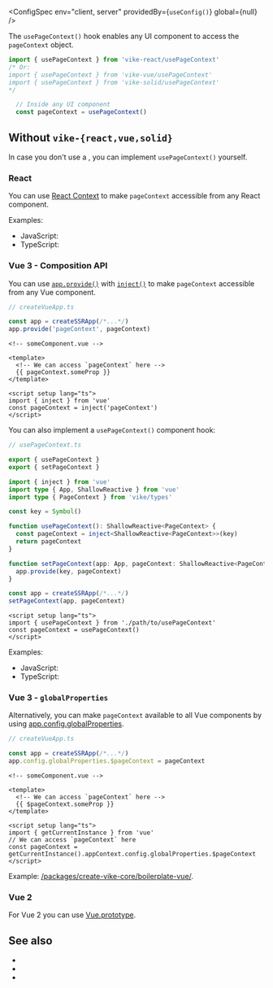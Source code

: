
<ConfigSpec
  env="client, server"
  providedBy={<ProvidedBy><code>useConfig()</code></ProvidedBy>}
  global={null}
/>

The `usePageContext()` hook enables any UI component to access the <Link href="/pageContext">`pageContext` object</Link>.

```ts
import { usePageContext } from 'vike-react/usePageContext'
/* Or:
import { usePageContext } from 'vike-vue/usePageContext'
import { usePageContext } from 'vike-solid/usePageContext'
*/

  // Inside any UI component
  const pageContext = usePageContext()
```

## Without `vike-{react,vue,solid}`

In case you don't use a <UiFrameworkExtension />, you can implement `usePageContext()` yourself.

### React

You can use [React Context](https://reactjs.org/docs/context.html) to make `pageContext` accessible from any React component.

Examples:
 - JavaScript: <RepoLink path='/packages/create-vike-core/boilerplate-react/renderer/usePageContext.jsx' />
 - TypeScript: <RepoLink path='/packages/create-vike-core/boilerplate-react-ts/renderer/usePageContext.tsx' />

### Vue 3 - Composition API

You can use
[`app.provide()`](https://v3.vuejs.org/api/application-api.html#provide)
with
[`inject()`](https://v3.vuejs.org/api/composition-api.html#provide-inject)
to make `pageContext` accessible from any Vue component.

```ts
// createVueApp.ts

const app = createSSRApp(/*...*/)
app.provide('pageContext', pageContext)
```

```vue
<!-- someComponent.vue -->

<template>
  <!-- We can access `pageContext` here -->
  {{ pageContext.someProp }}
</template>

<script setup lang="ts">
import { inject } from 'vue'
const pageContext = inject('pageContext')
</script>
```

You can also implement a `usePageContext()` component hook:

```ts
// usePageContext.ts

export { usePageContext }
export { setPageContext }

import { inject } from 'vue'
import type { App, ShallowReactive } from 'vue'
import type { PageContext } from 'vike/types'

const key = Symbol()

function usePageContext(): ShallowReactive<PageContext> {
  const pageContext = inject<ShallowReactive<PageContext>>(key)
  return pageContext
}

function setPageContext(app: App, pageContext: ShallowReactive<PageContext>) {
  app.provide(key, pageContext)
}
```

```ts
const app = createSSRApp(/*...*/)
setPageContext(app, pageContext)
```

```vue
<script setup lang="ts">
import { usePageContext } from './path/to/usePageContext'
const pageContext = usePageContext()
</script>
```

Examples:
 - JavaScript: <RepoLink path='/packages/create-vike-core/boilerplate-vue/renderer/usePageContext.js' />
 - TypeScript: <RepoLink path='/packages/create-vike-core/boilerplate-vue-ts/renderer/usePageContext.ts' />

### Vue 3 - `globalProperties`

Alternatively, you can make `pageContext` available to all Vue components by using [app.config.globalProperties](https://v3.vuejs.org/api/application-config.html#globalproperties).

```ts
// createVueApp.ts

const app = createSSRApp(/*...*/)
app.config.globalProperties.$pageContext = pageContext
```

```vue
<!-- someComponent.vue -->

<template>
  <!-- We can access `pageContext` here -->
  {{ $pageContext.someProp }}
</template>

<script setup lang="ts">
import { getCurrentInstance } from 'vue'
// We can access `pageContext` here
const pageContext = getCurrentInstance().appContext.config.globalProperties.$pageContext
</script>
```

Example: [/packages/create-vike-core/boilerplate-vue/](https://github.com/vikejs/vike/tree/main/packages/create-vike-core/boilerplate-vue).

### Vue 2

For Vue 2 you can use [Vue.prototype](https://vuejs.org/v2/cookbook/adding-instance-properties.html#Base-Example).


## See also

 - <Link href="/pageContext" />
 - <Link href="/passToClient" />
 - <Link href="/useData" />
